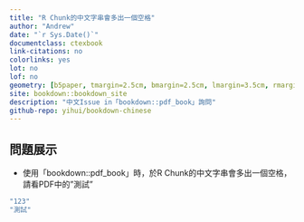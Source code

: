 ```yaml
--- 
title: "R Chunk的中文字串會多出一個空格"
author: "Andrew"
date: "`r Sys.Date()`"
documentclass: ctexbook
link-citations: no
colorlinks: yes
lot: no
lof: no
geometry: [b5paper, tmargin=2.5cm, bmargin=2.5cm, lmargin=3.5cm, rmargin=2.5cm]
site: bookdown::bookdown_site
description: "中文Issue in「bookdown::pdf_book」詢問"
github-repo: yihui/bookdown-chinese
---
```


## 問題展示

- 使用「bookdown::pdf_book」時，於R Chunk的中文字串會多出一個空格，請看PDF中的"測試"
```r
"123"
"測試"
```

